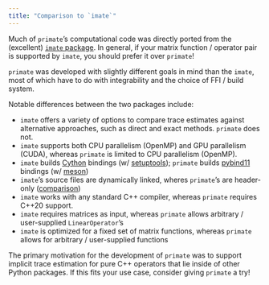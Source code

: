 ```yaml
---
title: "Comparison to `imate`"
---
```


Much of `primate`'s computational code was directly ported from the (excellent) [`imate` package](https://github.com/ameli/imate). 
In general, if your matrix function / operator pair is supported by `imate`, you should prefer it over `primate`! 

`primate` was developed with slightly different goals in mind than the `imate`, most of which have to do with integrability and the choice of FFI / build system. 

Notable differences between the two packages include:  

- `imate` offers a variety of options to compare trace estimates against alternative approaches, such as direct and exact methods. `primate` does not.  
- `imate` supports both CPU parallelism (OpenMP) and GPU parallelism (CUDA), whereas `primate` is limited to CPU parallelism (OpenMP). 
- `imate` builds [Cython](https://cython.org/) bindings (w/ [setuptools](https://setuptools.pypa.io/en/latest/index.html)); `primate` builds [pybind11](https://pybind11.readthedocs.io/en/stable/index.html) bindings (w/ [meson](https://meson-python.readthedocs.io/en/latest/#)) 
- `imate`'s source files are dynamically linked, wheres `primate`'s are header-only ([comparison](https://stackoverflow.com/questions/12671383/benefits-of-header-only-libraries))
- `imate` works with any standard C++ compiler, whereas `primate` requires C++20 support.
- `imate` requires matrices as input, whereas `primate` allows arbitrary / user-supplied `LinearOperator`'s   
- `imate` is optimized for a fixed set of matrix functions, whereas `primate` allows for arbitrary / user-supplied functions

The primary motivation for the development of `primate` was to support implicit trace estimation for pure C++ operators that lie inside of other Python packages. If this fits your use case, consider giving `primate` a try!

<!-- - `imate` might be convenient for Python users that use Cython, whereas `primate` is convenient for C++ users that use pybind11 -->